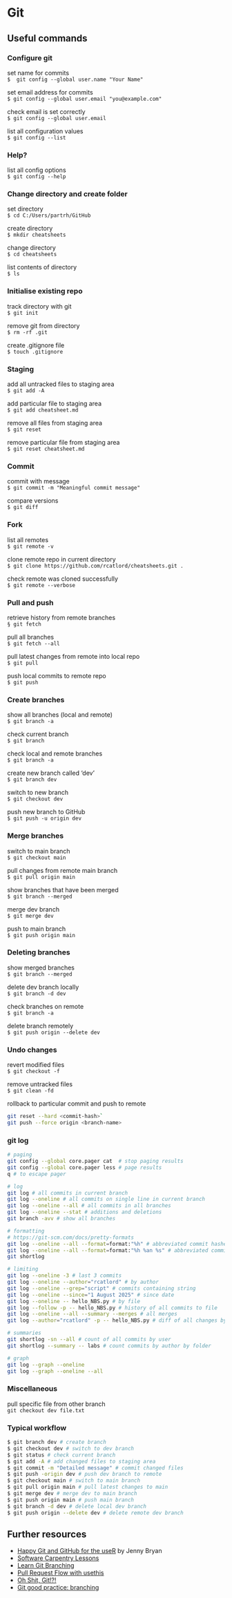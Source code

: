 # Git {.unnumbered}

## Useful commands

### Configure git
set name for commits  
`$  git config --global user.name "Your Name"`   

set email address for commits   
`$ git config --global user.email "you@example.com"`    

check email is set correctly        
`$ git config --global user.email`    
     
list all configuration values    
`$ git config --list`       

### Help?
list all config options    
`$ git config --help`       

### Change directory and create folder
set directory   
`$ cd C:/Users/partrh/GitHub`    

create directory    
`$ mkdir cheatsheets`    

change directory     
`$ cd cheatsheets`   
 
list contents of directory   
`$ ls`    

### Initialise existing repo
track directory with git   
`$ git init`    

remove git from directory   
`$ rm -rf .git`     

create .gitignore file    
`$ touch .gitignore`    

### Staging
add all untracked files to staging area  
`$ git add -A`    

add particular file to staging area     
`$ git add cheatsheet.md`     

remove all files from staging area   
`$ git reset`     

remove particular file from staging area      
`$ git reset cheatsheet.md`     

### Commit
commit with message    
`$ git commit -m "Meaningful commit message"`     

compare versions      
`$ git diff`    

### Fork
list all remotes    
`$ git remote -v`    

clone remote repo in current directory   
`$ git clone https://github.com/rcatlord/cheatsheets.git .`     

check remote was cloned successfully    
`$ git remote --verbose`    

### Pull and push
retrieve history from remote branches          
`§ git fetch`     

pull all branches      
`$ git fetch --all`

pull latest changes from remote into local repo    
`$ git pull`    

push local commits to remote repo  
`$ git push`    

### Create branches
show all branches (local and remote)         
`$ git branch -a`     

check current branch       
`$ git branch`     

check local and remote branches  
`$ git branch -a`    

create new branch called 'dev'    
`$ git branch dev`     

switch to new branch     
`$ git checkout dev`    

push new branch to GitHub       
`$ git push -u origin dev`    

### Merge branches
switch to main branch     
`$ git checkout main`     

pull changes from remote main branch   
`$ git pull origin main`    

show branches that have been merged   
`$ git branch --merged`    
  
merge dev branch     
`$ git merge dev`    

push to main branch   
`$ git push origin main`    

### Deleting branches
show merged branches   
`$ git branch --merged`   

delete dev branch locally   
`$ git branch -d dev`    

check branches on remote     
`$ git branch -a`    

delete branch remotely   
`$ git push origin --delete dev`    

### Undo changes
revert modified files    
`$ git checkout -f`    

remove untracked files    
`$ git clean -fd`

rollback to particular commit and push to remote
```sh 
git reset --hard <commit-hash>`
git push --force origin <branch-name>
```

### git log

```sh
# paging
git config --global core.pager cat  # stop paging results
git config --global core.pager less # page results  
q # to escape pager

# log
git log # all commits in current branch
git log --oneline # all commits on single line in current branch
git log --oneline --all # all commits in all branches
git log --oneline --stat # additions and deletions
git branch -avv # show all branches

# formatting
# https://git-scm.com/docs/pretty-formats
git log --oneline --all --format=format:"%h" # abbreviated commit hashes
git log --oneline --all --format=format:"%h %an %s" # abbreviated commit hashes, author, subject
git shortlog

# limiting
git log --oneline -3 # last 3 commits
git log --oneline --author="rcatlord" # by author
git log --oneline --grep="script" # commits containing string
git log --oneline --since="1 August 2025" # since date
git log --oneline -- hello_NBS.py # by file
git log --follow -p -- hello_NBS.py # history of all commits to file
git log --oneline --all --summary --merges # all merges
git log --author="rcatlord" -p -- hello_NBS.py # diff of all changes by author to file

# summaries
git shortlog -sn --all # count of all commits by user
git shortlog --summary -- labs # count commits by author by folder

# graph
git log --graph --oneline
git log --graph --oneline --all
```

### Miscellaneous
pull specific file from other branch       
`git checkout dev file.txt`

### Typical workflow
```sh
$ git branch dev # create branch
$ git checkout dev # switch to dev branch
$ git status # check current branch
$ git add -A # add changed files to staging area
$ git commit -m "Detailed message" # commit changed files
$ git push -origin dev # push dev branch to remote
$ git checkout main # switch to main branch
$ git pull origin main # pull latest changes to main
$ git merge dev # merge dev to main branch
$ git push origin main # push main branch
$ git branch -d dev # delete local dev branch
$ git push origin --delete dev # delete remote dev branch
```

## Further resources
- [Happy Git and GitHub for the useR ](https://happygitwithr.com/) by Jenny Bryan
- [Software Carpentry Lessons](https://software-carpentry.org/lessons/)
- [Learn Git Branching](https://learngitbranching.js.org/)
- [Pull Request Flow with usethis](https://www.garrickadenbuie.com/blog/pull-request-flow-usethis)
- [Oh Shit, Git!?!](https://ohshitgit.com/)
- [Git good practice: branching](https://www.linkedin.com/posts/samhollings_git-opensource-reproducibleanalyticalpipelines-activity-7202262570357993472-gum5?utm_source=share&utm_medium=member_desktop)
